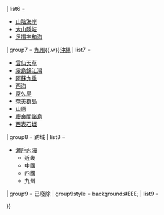 {{Navbox
| name  = 日本國立公園
| title = [[日本国立公园]]
| titlestyle = background:#ACE1AF; 
| bodyclass = hlist
| groupstyle = background:#B8DDC8; 
| group1 = [[北海道]]
|  list1 = 
* [[阿寒摩周國立公園|阿寒摩周]]
* [[大雪山國立公園|大雪山]]
* [[支笏洞爺國立公園|支笏洞爺]]
* [[知床國立公園|知床]]
* [[利尻禮文佐呂別國立公園|利尻禮文佐呂別]]
* [[釧路濕原國立公園|釧路濕原]]
| group2 = [[東北地方|東北]]
|  list2 = 
* [[十和田八幡平國立公園|十和田八幡平]]
* [[磐梯朝日國立公園|磐梯朝日]]
* [[三陸復興國立公園|三陸復興]]
* [[尾瀨國立公園|尾瀨]]
| group3 = [[關東地方|關東]]
|  list3 = 
* [[日光國立公園|日光]]
* [[尾瀨國立公園|尾瀨]]
* [[秩父多摩甲斐國立公園|秩父多摩甲斐]]
* [[小笠原國立公園|小笠原]]
* [[富士箱根伊豆國立公園|富士箱根伊豆]]
| group4 = [[中部地方|中部]]
|  list4 = 
* [[中部山岳國立公園|中部山岳]]
* [[上信越高原國立公園|上信越高原]]
* [[尾瀨國立公園|尾瀨]]
* [[妙高戶隱連山國立公園|妙高戶隱連山]]
* [[南阿爾卑斯國立公園|南阿爾卑斯]]
* [[白山國立公園|白山]]
| group5 = [[近畿地方|近畿]]
|  list5 = 
* [[吉野熊野國立公園|吉野熊野]]
* [[山陰海岸国立公園|山陰海岸]]
* [[伊勢志摩國立公園|伊勢志摩]]
| group6 = {{Nowrap|[[中国地方|中國]]{{.w}}[[四國]]}}
|  list6 = 
* [[山陰海岸國立公園|山陰海岸]]
* [[大山隱岐國立公園|大山隱岐]]
* [[足摺宇和海國立公園|足摺宇和海]]
| group7 = [[九州 (日本)|九州]]{{.w}}[[沖繩縣|沖繩]]
|  list7 = 
* [[雲仙天草國立公園|雲仙天草]]
* [[霧島錦江灣國立公園|霧島錦江灣]]
* [[阿蘇九重國立公園|阿蘇九重]]
* [[西海國立公園|西海]]
* [[屋久島國立公園|屋久島]]
* [[奄美群島國立公園|奄美群島]]
* [[山原國立公園|山原]]
* [[慶良間諸島國立公園|慶良間諸島]]
* [[西表石垣國立公園|西表石垣]]
| group8 = 跨域
|  list8 = 
* [[瀨戶內海國立公園|瀨戶內海]]
** 近畿
** 中國
** 四國
** 九州
| group9 = 已廢除
| group9style = background:#EEE; 
|  list9 = 
 {{Navbox subgroup
 | groupstyle = background:#EEE; 
 | group9 = {{Nowrap|[[台灣日治時期|臺灣]]}}
 |  list9 = 
* [[大屯國立公園|大屯]]
* [[次高太魯閣國立公園|次高太魯閣]]
* [[新高阿里山國立公園|新高阿里山]]
 }}
}}<noinclude>{{Documentation}}</noinclude>
